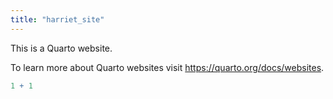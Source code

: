 ```yaml
---
title: "harriet_site"
---
```


This is a Quarto website.

To learn more about Quarto websites visit <https://quarto.org/docs/websites>.

```r
1 + 1
```
